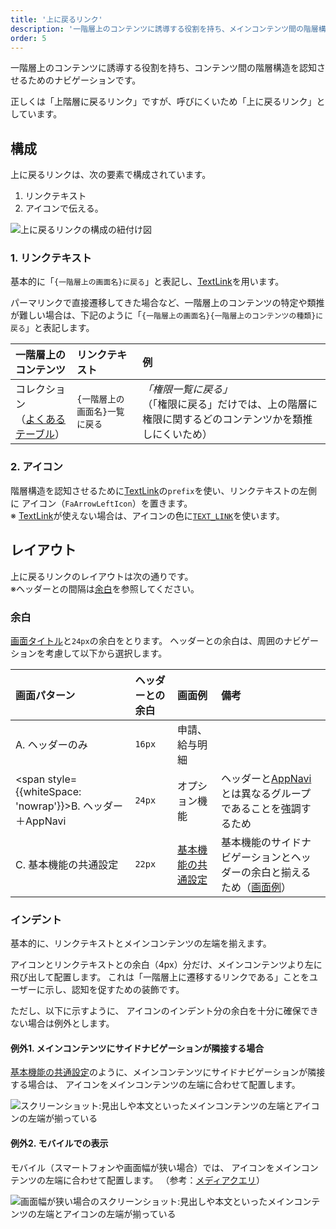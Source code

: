 ```yaml
---
title: '上に戻るリンク'
description: '一階層上のコンテンツに誘導する役割を持ち、メインコンテンツ間の階層構造を認知させるためのナビゲーションを定義します。'
order: 5
---
```



一階層上のコンテンツに誘導する役割を持ち、コンテンツ間の階層構造を認知させるためのナビゲーションです。

正しくは「上階層に戻るリンク」ですが、呼びにくいため「上に戻るリンク」としています。

## 構成
上に戻るリンクは、次の要素で構成されています。

1. リンクテキスト
2. アイコンで伝える。

![上に戻るリンクの構成の紐付け図](./images/upward-navigation-overview.png)


### 1. リンクテキスト
基本的に「`{一階層上の画面名}に戻る`」と表記し、[TextLink](/products/components/text-link/)を用います。

パーマリンクで直接遷移してきた場合など、一階層上のコンテンツの特定や類推が難しい場合は、下記のように「`{一階層上の画面名}{一階層上のコンテンツの種類}に戻る`」と表記します。


| 一階層上のコンテンツ | リンクテキスト | 例 |
| :--- | :--- | :--- |
| コレクション<br />（[よくあるテーブル](/products/design-patterns/smarthr-table/)） | `{一階層上の画面名}一覧に戻る` | *「権限一覧に戻る」*<br />（「権限に戻る」だけでは、上の階層に権限に関するどのコンテンツかを類推しにくいため） |


### 2. アイコン
階層構造を認知させるために[TextLink](/products/components/text-link/)の`prefix`を使い、リンクテキストの左側に <FaArrowLeftIcon alt="左矢印" /> アイコン（`FaArrowLeftIcon`）を置きます。  
※ [TextLink](/products/components/text-link/)が使えない場合は、アイコンの色に[`TEXT_LINK`](/products/design-tokens/color/#h2-2)を使います。


## レイアウト
上に戻るリンクのレイアウトは次の通りです。  
※ヘッダーとの間隔は[余白](#h3-2)を参照してください。

<DesignPatternCodeBlock componentName="UpwardNavigation" componentTitle="上に戻るリンク" withAppNavi={false} withUpwardLink={true} />


### 余白
[画面タイトル](/products/components/heading/#h3-0)と`24px`の余白をとります。
ヘッダーとの余白は、周囲のナビゲーションを考慮して以下から選択します。

| 画面パターン | ヘッダーとの余白 | 画面例 | 備考 |
| :--- | :--- | :--- | :--- |
| A. ヘッダーのみ | `16px` | 申請、給与明細 |  |
| <span style={{whiteSpace: 'nowrap'}}>B. ヘッダー＋AppNavi</span> | `24px` | オプション機能  | ヘッダーと[AppNavi](/products/components/app-navi/)とは異なるグループであることを強調するため |
| C. 基本機能の共通設定 | `22px` | [基本機能の共通設定](/products/design-patterns-core-features/main-admin/) | 基本機能のサイドナビゲーションとヘッダーの余白と揃えるため（[画面例](#h4-0)） |


### インデント
基本的に、リンクテキストとメインコンテンツの左端を揃えます。

<FaArrowLeftIcon alt="左矢印" /> アイコンとリンクテキストとの余白（4px）分だけ、メインコンテンツより左に飛び出して配置します。
これは「一階層上に遷移するリンクである」ことをユーザーに示し、認知を促すための装飾です。

ただし、以下に示すように、<FaArrowLeftIcon alt="左矢印" /> アイコンのインデント分の余白を十分に確保できない場合は例外とします。

#### 例外1. メインコンテンツにサイドナビゲーションが隣接する場合
[基本機能の共通設定](/products/design-patterns-core-features/main-admin/)のように、メインコンテンツにサイドナビゲーションが隣接する場合は、<FaArrowLeftIcon alt="左矢印" /> アイコンをメインコンテンツの左端に合わせて配置します。

![スクリーンショット:見出しや本文といったメインコンテンツの左端とアイコンの左端が揃っている](./images/upward-navigation-withsidenav.png)

#### 例外2. モバイルでの表示
モバイル（スマートフォンや画面幅が狭い場合）では、<FaArrowLeftIcon alt="左矢印" /> アイコンをメインコンテンツの左端に合わせて配置します。
（参考：[メディアクエリ](/products/design-tokens/media-query/)）

![画面幅が狭い場合のスクリーンショット:見出しや本文といったメインコンテンツの左端とアイコンの左端が揃っている](./images/upward-navigation-mobile.png)
